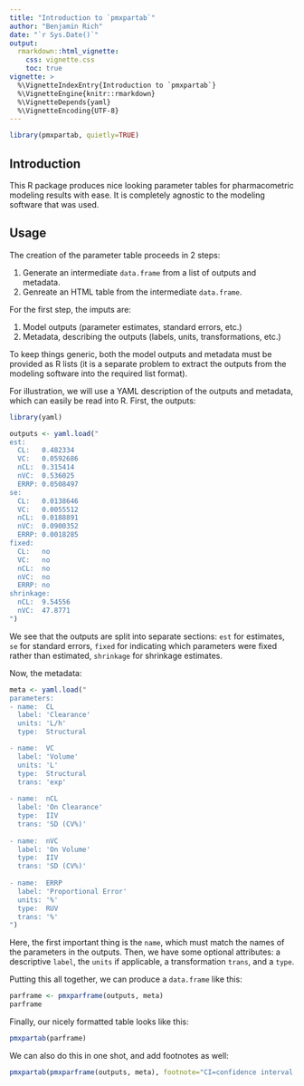 ```yaml
---
title: "Introduction to `pmxpartab`"
author: "Benjamin Rich"
date: "`r Sys.Date()`"
output: 
  rmarkdown::html_vignette:
    css: vignette.css
    toc: true
vignette: >
  %\VignetteIndexEntry{Introduction to `pmxpartab`}
  %\VignetteEngine{knitr::rmarkdown}
  %\VignetteDepends{yaml}
  %\VignetteEncoding{UTF-8}
---
```


```r
library(pmxpartab, quietly=TRUE)
```

## Introduction

This R package produces nice looking parameter tables for pharmacometric modeling
results with ease. It is completely agnostic to the modeling software that was
used.

## Usage

The creation of the parameter table proceeds in 2 steps:

1. Generate an intermediate `data.frame` from a list of outputs and metadata.
2. Genreate an HTML table from the intermediate `data.frame`.

For the first step, the imputs are:

1. Model outputs (parameter estimates, standard errors, etc.)
2. Metadata, describing the outputs (labels, units, transformations, etc.)

To keep things generic, both the model outputs and metadata must be provided
as R lists (it is a separate problem to extract the outputs from the modeling
software into the required list format).

For illustration, we will use a YAML description of the outputs and metadata,
which can easily be read into R. First, the outputs:


```r
library(yaml)

outputs <- yaml.load("
est:
  CL:   0.482334
  VC:   0.0592686
  nCL:  0.315414
  nVC:  0.536025
  ERRP: 0.0508497
se:
  CL:   0.0138646
  VC:   0.0055512
  nCL:  0.0188891
  nVC:  0.0900352
  ERRP: 0.0018285
fixed:
  CL:   no
  VC:   no
  nCL:  no
  nVC:  no
  ERRP: no
shrinkage:
  nCL:  9.54556
  nVC:  47.8771
")
```

We see that the outputs are split into separate sections: `est` for estimates,
`se` for standard errors, `fixed` for indicating which parameters were fixed
rather than estimated, `shrinkage` for shrinkage estimates.

Now, the metadata:

```r
meta <- yaml.load("
parameters:
- name:  CL
  label: 'Clearance'
  units: 'L/h'
  type:  Structural

- name:  VC
  label: 'Volume'
  units: 'L'
  type:  Structural
  trans: 'exp'
  
- name:  nCL
  label: 'On Clearance'
  type:  IIV
  trans: 'SD (CV%)'
  
- name:  nVC
  label: 'On Volume'
  type:  IIV
  trans: 'SD (CV%)'
  
- name:  ERRP
  label: 'Proportional Error'
  units: '%'
  type:  RUV
  trans: '%'
")
```

Here, the first important thing is the `name`, which must match the names of
the parameters in the outputs. Then, we have some optional attributes: a
descriptive `label`, the `units` if applicable, a transformation `trans`, and
a `type`.


Putting this all together, we can produce a `data.frame` like this:

```r
parframe <- pmxparframe(outputs, meta)
parframe
```

Finally, our nicely formatted table looks like this:

```r
pmxpartab(parframe)
```

We can also do this in one shot, and add footnotes as well:

```r
pmxpartab(pmxparframe(outputs, meta), footnote="CI=confidence interval; RSE=relative standard error.")
```

